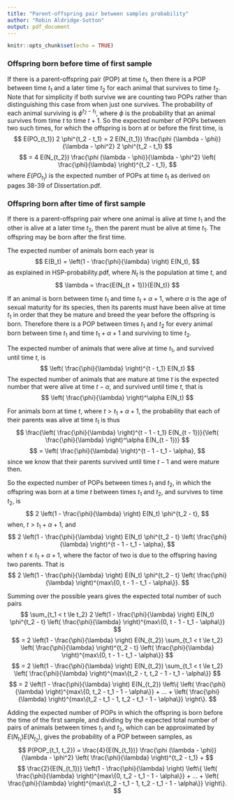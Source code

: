 ```yaml
---
title: "Parent-offspring pair between samples probability"
author: "Robin Aldridge-Sutton"
output: pdf_document
---
```


```r
knitr::opts_chunk$set(echo = TRUE)
```

### Offspring born before time of first sample

If there is a parent-offspring pair (POP) at time $t_1$, then there is a POP between time $t_1$ and a later time $t_2$ for each animal that survives to time $t_2$.  Note that for simplicity if both survive we are counting two POPs rather than distinguishing this case from when just one survives.  The probability of each animal surviving is $\phi^{t_2 - t_1}$, where $\phi$ is the probability that an animal survives from time $t$ to time $t + 1$.  So the expected number of POPs between two such times, for which the offspring is born at or before the first time, is
$$ E(PO_{t_1}) 2 \phi^{t_2 - t_1} = 2 E(N_{t_1}) \frac{\phi (\lambda - \phi)}{\lambda - \phi^2} 2 \phi^{t_2 - t_1} $$
$$ = 4 E(N_{t_2}) \frac{\phi (\lambda - \phi)}{\lambda - \phi^2} \left( \frac{\phi}{\lambda} \right)^{t_2 - t_1}, $$
where $E(PO_{t_1})$ is the expected number of POPs at time $t_1$ as derived on pages 38-39 of Dissertation.pdf.

### Offspring born after time of first sample

If there is a parent-offspring pair where one animal is alive at time $t_1$ and the other is alive at a later time $t_2$, then the parent must be alive at time $t_1$.  The offspring may be born after the first time.

The expected number of animals born each year is 
$$ E(B_t) = \left(1 - \frac{\phi}{\lambda} \right) E(N_t), $$
as explained in HSP-probability.pdf, where $N_t$ is the population at time $t$, and 
$$ \lambda = \frac{E(N_{t + 1})}{E(N_t)} $$

If an animal is born between time $t_1$ and time $t_1 + \alpha + 1$, where $\alpha$ is the age of sexual maturity for its species, then its parents must have been alive at time $t_1$ in order that they be mature and breed the year before the offspring is born.  Therefore there is a POP between times $t_1$ and $t_2$ for every animal born between time $t_1$ and time $t_1 + \alpha + 1$ and surviving to time $t_2$.

The expected number of animals that were alive at time $t_1$, and survived until time $t$, is
$$ \left( \frac{\phi}{\lambda} \right)^{t - t_1} E(N_t) $$
The expected number of animals that are mature at time $t$ is the expected number that were alive at time $t - \alpha$, and survived until time $t$, that is
$$ \left( \frac{\phi}{\lambda} \right)^\alpha E(N_t) $$

For animals born at time $t$, where $t > t_1 + \alpha + 1$, the probability that each of their parents was alive at time $t_1$ is thus 
$$ \frac{\left( \frac{\phi}{\lambda} \right)^{t - 1 - t_1} E(N_{t - 1})}{\left( \frac{\phi}{\lambda} \right)^\alpha E(N_{t - 1})} $$
$$ = \left( \frac{\phi}{\lambda} \right)^{t - 1 - t_1 - \alpha}, $$
since we know that their parents survived until time $t - 1$ and were mature then.

So the expected number of POPs between times $t_1$ and $t_2$, in which the offspring was born at a time $t$ between times $t_1$ and $t_2$, and survives to time $t_2$, is
$$ 2 \left(1 - \frac{\phi}{\lambda} \right) E(N_t) \phi^{t_2 - t}, $$
when, $t > t_1 + \alpha + 1$, and
$$ 2 \left(1 - \frac{\phi}{\lambda} \right) E(N_t) \phi^{t_2 - t} \left( \frac{\phi}{\lambda} \right)^{t - 1 - t_1 - \alpha}, $$
when $t \le t_1 + \alpha + 1$, where the factor of two is due to the offspring having two parents.  That is 
$$ 2 \left(1 - \frac{\phi}{\lambda} \right) E(N_t) \phi^{t_2 - t} \left( \frac{\phi}{\lambda} \right)^{max\{0, t - 1 - t_1 - \alpha\}}. $$

Summing over the possible years gives the expected total number of such pairs 
$$ \sum_{t_1 < t \le t_2} 2 \left(1 - \frac{\phi}{\lambda} \right) E(N_t) \phi^{t_2 - t} \left( \frac{\phi}{\lambda} \right)^{max\{0, t - 1 - t_1 - \alpha\}} $$
$$ = 2 \left(1 - \frac{\phi}{\lambda} \right) E(N_{t_2}) \sum_{t_1 < t \le t_2} \left( \frac{\phi}{\lambda} \right)^{t_2 - t} \left( \frac{\phi}{\lambda} \right)^{max\{0, t - 1 - t_1 - \alpha\}} $$
$$ = 2 \left(1 - \frac{\phi}{\lambda} \right) E(N_{t_2}) \sum_{t_1 < t \le t_2} \left( \frac{\phi}{\lambda} \right)^{max\{t_2 - t, t_2 - 1 - t_1 - \alpha\}} $$
$$ = 2 \left(1 - \frac{\phi}{\lambda} \right) E(N_{t_2}) \left\{ \left( \frac{\phi}{\lambda} \right)^{max\{0, t_2 - t_1 - 1 - \alpha\}} + ... + \left( \frac{\phi}{\lambda} \right)^{max\{t_2 - t_1 - 1, t_2 - t_1 - 1 - \alpha\}} \right\}. $$

Adding the expected number of POPs in which the offspring is born before the time of the first sample, and dividing by the expected total number of pairs of animals between times $t_1$ and $t_2$, which can be approximated by $E(N_{t_1}) E(N_{t_2})$, gives the probability of a POP between samples, as
$$ P(POP_{t_1, t_2}) = \frac{4}{E(N_{t_1})} \frac{\phi (\lambda - \phi)}{\lambda - \phi^2} \left( \frac{\phi}{\lambda} \right)^{t_2 - t_1} + $$
$$ \frac{2}{E(N_{t_1})} \left(1 - \frac{\phi}{\lambda} \right) \left\{ \left( \frac{\phi}{\lambda} \right)^{max\{0, t_2 - t_1 - 1 - \alpha\}} + ... + \left( \frac{\phi}{\lambda} \right)^{max\{t_2 - t_1 - 1, t_2 - t_1 - 1 - \alpha\}} \right\}. $$


